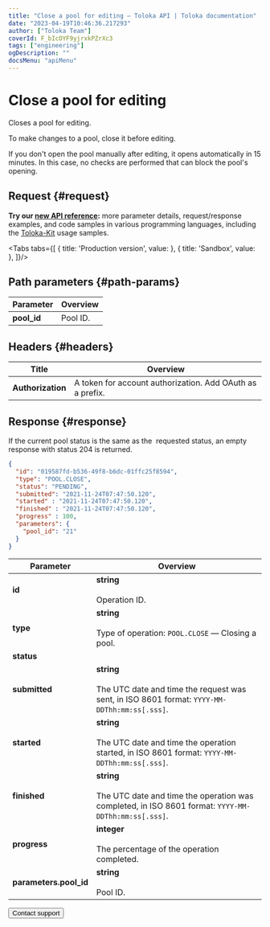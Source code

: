 ```yaml
---
title: "Close a pool for editing — Toloka API | Toloka documentation"
date: "2023-04-19T10:46:36.217293"
author: ["Toloka Team"]
coverId: F_bIcOYF9yjrxkPZrXc3
tags: ["engineering"]
ogDescription: ""
docsMenu: "apiMenu"
---
```



# Close a pool for editing

<Announce/>

Closes a pool for editing.

To make changes to a pool, close it before editing.

<Note mode="note" title="Note">

If you don't open the pool manually after editing, it opens automatically in 15 minutes. In this case, no checks are performed that can block the pool's opening.

</Note>

## Request {#request}

<Note mode="tip" title="Tip">

**Try our [new API reference](https://toloka.ai/docs/api/api-reference/#post-/pools/-id-/close-for-update):** more parameter details, request/response examples, and code samples in various programming languages, including the [Toloka-Kit](/docs/toloka-kit/) usage samples.

</Note>

<Tabs tabs={[
  { title: 'Production version', value: <ClosePoolForUpdateList1/> },
  { title: 'Sandbox', value: <ClosePoolForUpdateList2/> },
]}/>

## Path parameters {#path-params}

Parameter | Overview
----- | -----
**pool_id** | Pool ID.

## Headers {#headers}

Title | Overview
----- | -----
**Authorization** | A token for account authorization. Add OAuth as a prefix.

## Response {#response}

<Note mode="note" title="Note">

If the current pool status is the same as the  requested status, an empty response with status 204 is returned.

</Note>

```json
{
  "id": "019587fd-b536-49f8-b6dc-01ffc25f8594",
  "type": "POOL.CLOSE",
  "status": "PENDING",
  "submitted": "2021-11-24T07:47:50.120",
  "started" : "2021-11-24T07:47:50.120",
  "finished" : "2021-11-24T07:47:50.120",
  "progress" : 100,
  "parameters": {
    "pool_id": "21"
  }
}
```

Parameter | Overview
----- | -----
**id** | **string**<br/><br/>Operation ID.
**type** | **string**<br/><br/>Type of operation: `POOL.CLOSE` — Closing a pool.
**status** | <ClosePoolForUpdateTable1/>
**submitted** | **string**<br/><br/>The UTC date and time the request was sent, in ISO 8601 format: `YYYY-MM-DDThh:mm:ss[.sss]`.
**started** | **string**<br/><br/>The UTC date and time the operation started, in ISO 8601 format: `YYYY-MM-DDThh:mm:ss[.sss]`.
**finished** | **string**<br/><br/>The UTC date and time the operation was completed, in ISO 8601 format: `YYYY-MM-DDThh:mm:ss[.sss]`.
**progress** | **integer**<br/><br/>The percentage of the operation completed.
**parameters.pool_id** | **string**<br/><br/>Pool ID.

<Button themeColor="light" view="default" size="l" type="link" url="/docs/guide/troubleshooting/support?form-source=api-close-pool-for-update">Contact support</Button>